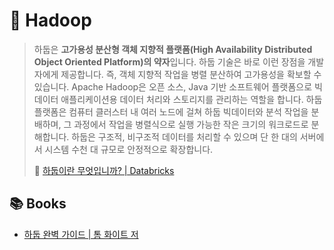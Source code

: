# 🐘 Hadoop

> 하둡은 **고가용성 분산형 객체 지향적 플랫폼(High Availability Distributed Object Oriented Platform)의 약자**입니다. 하둡 기술은 바로 이런 장점을 개발자에게 제공합니다. 즉, 객체 지향적 작업을 병렬 분산하여 고가용성을 확보할 수 있습니다. Apache Hadoop은 오픈 소스, Java 기반 소프트웨어 플랫폼으로 빅데이터 애플리케이션용 데이터 처리와 스토리지를 관리하는 역할을 합니다. 하둡 플랫폼은 컴퓨터 클러스터 내 여러 노드에 걸쳐 하둡 빅데이터와 분석 작업을 분배하며, 그 과정에서 작업을 병렬식으로 실행 가능한 작은 크기의 워크로드로 분해합니다. 하둡은 구조적, 비구조적 데이터를 처리할 수 있으며 단 한 대의 서버에서 시스템 수천 대 규모로 안정적으로 확장합니다.
>
> 🔗 [하둡이란 무엇입니까? | Databricks](https://www.databricks.com/kr/glossary/hadoop)

## 📚 Books

- [하둡 완벽 가이드 | 톰 화이트 저](https://product.kyobobook.co.kr/detail/S000001057801)
